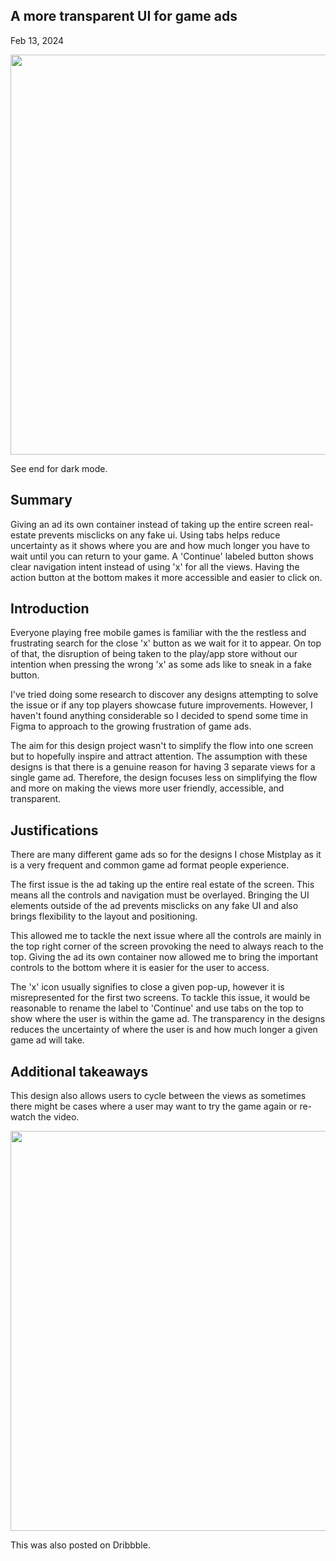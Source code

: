 
<article>

# A more transparent UI for game ads

Feb 13, 2024

<Image src="/assets/writing/a-more-transparent-ui-for-game-ads-light.webp" width="1024" height="640" alt=""/>

See end for dark mode.

## Summary

Giving an ad its own container instead of taking up the entire screen real-estate prevents misclicks on any fake ui.
Using tabs helps reduce uncertainty as it shows where you are and how much longer you have to wait until you can return to your game.
A 'Continue' labeled button shows clear navigation intent instead of using 'x' for all the views.
Having the action button at the bottom makes it more accessible and easier to click on.


## Introduction
Everyone playing free mobile games is familiar with the the restless and frustrating search for the close 'x' button as we wait for it to appear. On top of that, the disruption of being taken to the play/app store without our intention when pressing the wrong 'x' as some ads like to sneak in a fake button.

I've tried doing some research to discover any designs attempting to solve the issue or if any top players showcase future improvements. However, I haven't found anything considerable so I decided to spend some time in Figma to approach to the growing frustration of game ads.

The aim for this design project wasn't to simplify the flow into one screen but to hopefully inspire and attract attention. The assumption with these designs is that there is a genuine reason for having 3 separate views for a single game ad. Therefore, the design focuses less on simplifying the flow and more on making the views more user friendly, accessible, and transparent.

## Justifications
There are many different game ads so for the designs I chose Mistplay as it is a very frequent and common game ad format people experience.

The first issue is the ad taking up the entire real estate of the screen. This means all the controls and navigation must be overlayed. Bringing the UI elements outside of the ad prevents misclicks on any fake UI and also brings flexibility to the layout and positioning.

This allowed me to tackle the next issue where all the controls are mainly in the top right corner of the screen provoking the need to always reach to the top. Giving the ad its own container now allowed me to bring the important controls to the bottom where it is easier for the user to access.

The 'x' icon usually signifies to close a given pop-up, however it is misrepresented for the first two screens. To tackle this issue, it would be reasonable to rename the label to 'Continue' and use tabs on the top to show where the user is within the game ad. The transparency in the designs reduces the uncertainty of where the user is and how much longer a given game ad will take.

## Additional takeaways
This design also allows users to cycle between the views as sometimes there might be cases where a user may want to try the game again or re-watch the video.

<Image src="/assets/writing/a-more-transparent-ui-for-game-ads-dark.webp" width="1024" height="640" alt=""/>

This was also posted on <Link href="https://dribbble.com/shots/23635390-A-more-transparent-UI-for-game-ads" target="_blank" rel="noreferrer">Dribbble</Link>.
</article>
